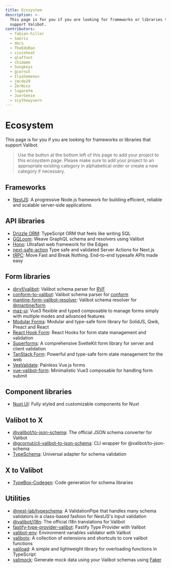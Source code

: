 ```yaml
---
title: Ecosystem
description: >-
  This page is for you if you are looking for frameworks or libraries that
  support Valibot.
contributors:
  - fabian-hiller
  - Saeris
  - decs
  - TheEdoRan
  - ciscoheat
  - qlaffont
  - chimame
  - Songkeys
  - gcornut
  - IlyaSemenov
  - jmcdo29
  - ZerNico
  - logaretm
  - JuerGenie
  - scythewyvern
---
```


# Ecosystem

This page is for you if you are looking for frameworks or libraries that support Valibot.

> Use the button at the bottom left of this page to add your project to this ecosystem page. Please make sure to add your project to an appropriate existing category in alphabetical order or create a new category if necessary.

## Frameworks

- [NestJS](https://docs.nestjs.com): A progressive Node.js framework for building efficient, reliable and scalable server-side applications

## API libraries

- [Drizzle ORM](https://orm.drizzle.team/): TypeScript ORM that feels like writing SQL
- [GQLoom](https://gqloom.dev/): Weave GraphQL schema and resolvers using Valibot
- [Hono](https://hono.dev/): Ultrafast web framework for the Edges
- [next-safe-action](https://next-safe-action.dev) Type safe and validated Server Actions for Next.js
- [tRPC](https://trpc.io/): Move Fast and Break Nothing. End-to-end typesafe APIs made easy

## Form libraries

- [@rvf/valibot](https://github.com/airjp73/rvf/tree/main/packages/valibot): Valibot schema parser for [RVF](https://rvf-js.io/)
- [conform-to-valibot](https://github.com/chimame/conform-to-valibot): Valibot schema parser for [conform](https://conform.guide/)
- [mantine-form-valibot-resolver](https://github.com/Songkeys/mantine-form-valibot-resolver): Valibot schema resolver for [@mantine/form](https://mantine.dev/form/use-form/)
- [maz-ui](https://maz-ui.com/composables/use-form-validator): Vue3 flexible and typed composable to manage forms simply with multiple modes and advanced features
- [Modular Forms](https://modularforms.dev/): Modular and type-safe form library for SolidJS, Qwik, Preact and React
- [React Hook Form](https://react-hook-form.com/): React Hooks for form state management and validation
- [Superforms](https://superforms.rocks): A comprehensive SvelteKit form library for server and client validation
- [TanStack Form](https://tanstack.com/form): Powerful and type-safe form state management for the web
- [VeeValidate](https://vee-validate.logaretm.com/v4/): Painless Vue.js forms
- [vue-valibot-form](https://github.com/IlyaSemenov/vue-valibot-form): Minimalistic Vue3 composable for handling form submit

## Component libraries

- [Nuxt UI](https://ui.nuxt.com/): Fully styled and customizable components for Nuxt

## Valibot to X

- [@valibot/to-json-schema](https://github.com/fabian-hiller/valibot/tree/main/packages/to-json-schema): The official JSON schema converter for Valibot
- [@gcornut/cli-valibot-to-json-schema](https://github.com/gcornut/cli-valibot-to-json-schema): CLI wrapper for @valibot/to-json-schema
- [TypeSchema](https://typeschema.com/): Universal adapter for schema validation

## X to Valibot

- [TypeBox-Codegen](https://sinclairzx81.github.io/typebox-workbench/): Code generation for schema libraries

## Utilities

- [@nest-lab/typeschema](https://github.com/jmcdo29/nest-lab/tree/main/packages/typeschema): A ValidationPipe that handles many schema validators in a class-based fashion for NestJS's input validation
- [@valibot/i18n](https://github.com/fabian-hiller/valibot/tree/main/packages/i18n): The official i18n translations for Valibot
- [fastify-type-provider-valibot](https://github.com/qlaffont/fastify-type-provider-valibot): Fastify Type Provider with Valibot
- [valibot-env](https://y-hiraoka.github.io/valibot-env): Environment variables validator with Valibot
- [valibotx](https://github.com/IlyaSemenov/valibotx): A collection of extensions and shortcuts to core valibot functions
- [valiload](https://github.com/JuerGenie/valiload): A simple and lightweight library for overloading functions in TypeScript
- [valimock](https://github.com/saeris/valimock): Generate mock data using your Valibot schemas using [Faker](https://github.com/faker-js/faker)

